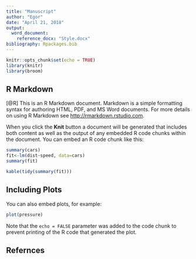 ```yaml
---
title: "Manuscript"
author: "Egor"
date: "April 21, 2018"
output: 
  word_document:
    reference_docx: "Style.docx"
bibliography: Rpackages.bib
---
```


```r
knitr::opts_chunk$set(echo = TRUE)
library(knitr)
library(broom)
```

## R Markdown
[@R]
This is an R Markdown document. Markdown is a simple formatting syntax for authoring HTML, PDF, and MS Word documents. For more details on using R Markdown see <http://rmarkdown.rstudio.com>.

When you click the **Knit** button a document will be generated that includes both content as well as the output of any embedded R code chunks within the document. You can embed an R code chunk like this:

```r
summary(cars)
fit<-lm(dist~speed, data=cars)
summary(fit)
```


```r
kable(tidy(summary(fit)))
```

## Including Plots

You can also embed plots, for example:

```r
plot(pressure)
```

Note that the `echo = FALSE` parameter was added to the code chunk to prevent printing of the R code that generated the plot.

## Refernces
